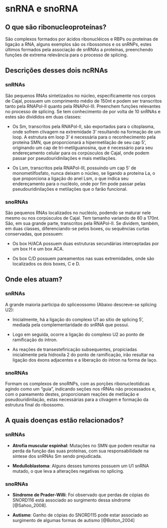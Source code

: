 # snRNA e snoRNA

## O que são ribonucleoproteínas?

São complexos formados por ácidos ribonucléicos e RBPs ou proteínas de ligação a RNA, 
alguns exemplos são os ribossomos e os snRNPs, estes últimos formados pela associação de snRNAs a proteínas, preenchendo funções de extrema relevância para o processo de splicing.

## Descrições desses dois ncRNAs

### snRNAs

São pequenos RNAs sintetizados no núcleo, especificamente nos corpos de Cajal, possuem um comprimento médio de 150nt e podem ser transcritos tanto pela RNAPol-II quanto pela RNAPol-III. Preenchem funções relevantes no processo de splicing. Se tem conhecimento de por volta de 10 snRNAs e estes são divididos em duas classes:

  * Os Sm, transcritos pela RNAPol-II, são exportados para o citoplasma, onde sofrem clivagem na extremidade 3' resultando na formação de um loop. A estrutura em loop 3' é necessária para o reconhecimento pela proteína SMN, que proporcionará a hipermetilação de seu cap 5', originando um cap de tri-metilguanosina, que é necessário para seu endereçamento celular para os corpúsculos de Cajal, onde podem passar por pseudouridinilações e mais metilações.
  
  * Os Lsm, transcritos pela RNAPol-III, possuindo um cap 5' de monometilfosfato, nunca deixam o núcleo, se ligando a proteína La, o que proporciona a ligação do anel Lsm, o que indica seu endereçamento para o nucléolo, onde por fim pode passar pelas pseudouridinilações e metilações que o farão funcional.

### snoRNAs

São pequenos RNAs localizados no nucléolo, podendo se maturar nele mesmo ou nos corpúsculos de Cajal. Tem tamanho variando de 60 a 170nt. São, em sua grande parte, transcritos
pela RNAPol-II. Se dividem, também, em duas classes, diferenciando-se pelos boxes, ou sequências curtas conservadas, que possuem:

  * Os box H/ACA possuem duas estruturas secundárias interceptadas por um box H e um box ACA.
  
  * Os box C/D possuem pareamentos nas suas extremidades, onde são localizados os dois boxes, C e D.
  
## Onde eles atuam?

### snRNAs

A grande maioria participa do spliceossomo (Abaixo descreve-se splicing U2):
  
  * Inicialmente, há a ligação do complexo U1 ao sítio de splicing 5', mediada pela complementaridade do snRNA que possui. 
  * Logo em seguida, ocorre a ligação do complexo U2 ao ponto de ramificação do íntron. 
  
  * As reações de transestefiricação subsequentes, propiciadas inicialmente pela hidroxila 2 do ponto de ramificação, irão resultar na ligação dos éxons adjacentes e a liberação do íntron na forma de laço.

### snoRNAs

Formam os complexos de snoRNPs, com as porções ribonucleotídicas agindo como um "guia", indicando seções nos rRNAs não processados e, com o pareamento destes, proporcionam reações de metilação e pseudouridinilação, estas necessárias para a clivagem e formação da estrutura final do ribossomo. 
  
## A quais doenças estão relacionados?

### snRNAs

* **Atrofia muscular espinhal**: Mutações no SMN que podem resultar na perda da função das suas proteínas, com sua responsabilidade na síntese dos snRNAs Sm sendo prejudicada.

* **Medulloblastoma**: Alguns desses tumores possuem um U1 snRNA mutado, o que leva a alterações negativas no splicing.

### snoRNAs

* **Síndrome de Prader-Willi**: Foi observado que perdas de cópias do SNORD116 está associado ao surgimento dessa síndrome [@Sahoo_2008].

* **Autismo**: Ganho de cópias do SNORD115 pode estar associado ao surgimento de algumas formas de autismo [@Bolton_2004]
